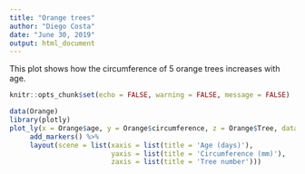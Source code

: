 ---
title: "Orange trees"
author: "Diego Costa"
date: "June 30, 2019"
output: html_document
---
This plot shows how the circumference of 5 orange trees increases with age.

```{r setup, include=FALSE}
knitr::opts_chunk$set(echo = FALSE, warning = FALSE, message = FALSE)
```

```{r}
data(Orange)
library(plotly)
plot_ly(x = Orange$age, y = Orange$circumference, z = Orange$Tree, data = Orange, mode = "scatter3d", color = Orange$Tree) %>%
     add_markers() %>%
     layout(scene = list(xaxis = list(title = 'Age (days)'),
                         yaxis = list(title = 'Circumference (mm)'),
                         zaxis = list(title = 'Tree number')))
```
